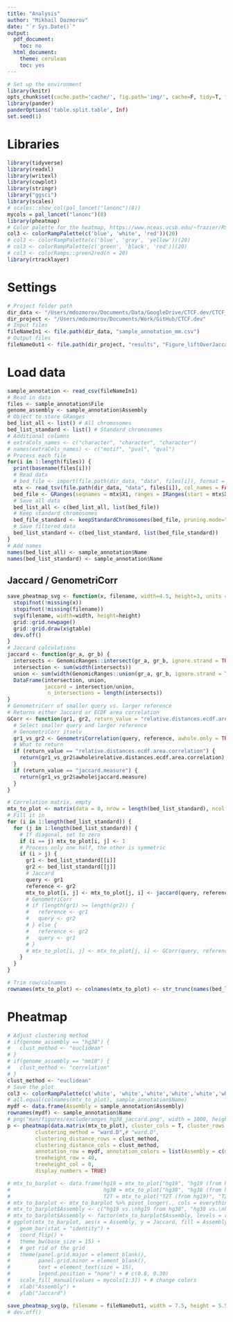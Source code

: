 ```yaml
---
title: "Analysis"
author: "Mikhail Dozmorov"
date: "`r Sys.Date()`"
output:
  pdf_document:
    toc: no
  html_document:
    theme: cerulean
    toc: yes
---
```


```r
# Set up the environment
library(knitr)
opts_chunk$set(cache.path='cache/', fig.path='img/', cache=F, tidy=T, fig.keep='high', echo=F, dpi=100, warnings=F, message=F, comment=NA, warning=F, results='as.is', fig.width = 10, fig.height = 6) #out.width=700, 
library(pander)
panderOptions('table.split.table', Inf)
set.seed(1)
```

# Libraries

```r
library(tidyverse)
library(readxl)
library(writexl)
library(cowplot)
library(stringr)
library("ggsci")
library(scales)
# scales::show_col(pal_lancet("lanonc")(8))
mycols = pal_lancet("lanonc")(8)
library(pheatmap)
# Color palette for the heatmap, https://www.nceas.ucsb.edu/~frazier/RSpatialGuides/colorPaletteCheatsheet.pdf
col3 <- colorRampPalette(c('blue', 'white', 'red'))(20)
# col3 <- colorRampPalette(c('blue', 'gray', 'yellow'))(20)
# col3 <- colorRampPalette(c('green', 'black', 'red'))(20)
# col3 <- colorRamps::green2red(n = 20)
library(rtracklayer)
```

# Settings

```r
# Project folder path
dir_data <- "/Users/mdozmorov/Documents/Data/GoogleDrive/CTCF.dev/CTCF_liftover/"
dir_project <- "/Users/mdozmorov/Documents/Work/GitHub/CTCF.dev"
# Input files
fileNameIn1 <- file.path(dir_data, "sample_annotation_mm.csv")
# Output files
fileNameOut1 <- file.path(dir_project, "results", "Figure_liftOverJaccard_mm.svg")
```

# Load data

```r
sample_annotation <- read_csv(fileNameIn1)
# Read in data
files <- sample_annotation$File
genome_assembly <- sample_annotation$Assembly
# Object to store GRanges 
bed_list_all <- list() # All chromosomes
bed_list_standard <- list() # Standard chromosomes
# Additional columns
# extraCols_names <- c("character", "character", "character")
# names(extraCols_names) <- c("motif", "pval", "qval")
# Process each file
for(i in 1:length(files)) {
  print(basename(files[i]))
  # Read data
  # bed_file <- import(file.path(dir_data, "data", files[i]), format = "bed", genome = genome_assembly[i], colnames = c("chrom", "start", "end", "name", "score", "strand", "motif", "pval", "qval"), extraCols = extraCols_names)
  mtx <- read_tsv(file.path(dir_data, "data", files[i]), col_names = FALSE)
  bed_file <- GRanges(seqnames = mtx$X1, ranges = IRanges(start = mtx$X2, end = mtx$X3), strand = mtx$X6)
  # Save all data
  bed_list_all <- c(bed_list_all, list(bed_file))
  # Keep standard chromosomes
  bed_file_standard <- keepStandardChromosomes(bed_file, pruning.mode="coarse")
  # Save filtered data
  bed_list_standard <- c(bed_list_standard, list(bed_file_standard))
}
# Add names
names(bed_list_all) <- sample_annotation$Name
names(bed_list_standard) <- sample_annotation$Name
```

## Jaccard / GenometriCorr

```r
save_pheatmap_svg <- function(x, filename, width=4.5, height=3, units = "in", res = 300) {
  stopifnot(!missing(x))
  stopifnot(!missing(filename))
  svg(filename, width=width, height=height)
  grid::grid.newpage()
  grid::grid.draw(x$gtable)
  dev.off()
}
# Jaccard calculations
jaccard <- function(gr_a, gr_b) {
  intersects <- GenomicRanges::intersect(gr_a, gr_b, ignore.strand = TRUE)
  intersection <- sum(width(intersects))
  union <- sum(width(GenomicRanges::union(gr_a, gr_b, ignore.strand = TRUE)))
  DataFrame(intersection, union, 
            jaccard = intersection/union,
             n_intersections = length(intersects))
}
# GenometriCorr of smaller query vs. larger reference
# Returns either Jaccard or ECDF area correlation
GCorr <- function(gr1, gr2, return_value = "relative.distances.ecdf.area.correlation") {
  # Select smaller query and larger reference
  # GenometriCorr itselv
  gr1_vs_gr2 <- GenometriCorrelation(query, reference, awhole.only = TRUE, showProgressBar = FALSE, permut.number = 0)
  # What to return
  if (return_value == "relative.distances.ecdf.area.correlation") {
    return(gr1_vs_gr2$awhole$relative.distances.ecdf.area.correlation)
  }
  if (return_value == "jaccard.measure") {
    return(gr1_vs_gr2$awhole$jaccard.measure)
  }
}

# Correlation matrix, empty
mtx_to_plot <- matrix(data = 0, nrow = length(bed_list_standard), ncol = length(bed_list_standard))
# Fill it in
for (i in 1:length(bed_list_standard)) {
  for (j in 1:length(bed_list_standard)) {
    # If diagonal, set to zero
    if (i == j) mtx_to_plot[i, j] <- 1
    # Process only one half, the other is symmetric
    if (i > j) {
      gr1 <- bed_list_standard[[i]]
      gr2 <- bed_list_standard[[j]]
      # Jaccard
      query <- gr1
      reference <- gr2
      mtx_to_plot[i, j] <- mtx_to_plot[j, i] <- jaccard(query, reference)[["jaccard"]]
      # GenometriCorr
      # if (length(gr1) >= length(gr2)) {
      #   reference <- gr1
      #   query <- gr2
      # } else {
      #   reference <- gr2
      #   query <- gr1
      # }
      # mtx_to_plot[i, j] <- mtx_to_plot[j, i] <- GCorr(query, reference)
    }
  }
}

# Trim row/colnames
rownames(mtx_to_plot) <- colnames(mtx_to_plot) <- str_trunc(names(bed_list_standard), width = 25) 
```

# Pheatmap

```r
# Adjust clustering method
# if(genome_assembly == "hg38") {
#   clust_method <- "euclidean"
# }
# if(genome_assembly == "mm10") {
#   clust_method <- "correlation"
# }
clust_method <- "euclidean"
# Save the plot
col3 <- colorRampPalette(c('white', 'white','white','white','white','white','white','orangered'))(20)
# all.equal(colnames(mtx_to_plot), sample_annotation$Name)
mydf <- data.frame(Assembly = sample_annotation$Assembly)
rownames(mydf) <- sample_annotation$Name
# png("man/figures/excluderanges_hg38_jaccard.png", width = 1000, height = 900, res = 200)
p <- pheatmap(data.matrix(mtx_to_plot), cluster_cols = T, cluster_rows = T, color = col3,
         clustering_method = "ward.D",# "ward.D", 
         clustering_distance_rows = clust_method, 
         clustering_distance_cols = clust_method, 
         annotation_row = mydf, annotation_colors = list(Assembly = c(mm9 = mycols[2], mm10 = mycols[4], mm39 = mycols[5])),
         treeheight_row = 40,
         treeheight_col = 0, 
         display_numbers = TRUE)

# mtx_to_barplot <- data.frame(hg19 = mtx_to_plot["hg19", "hg19 (from hg38)"],
#                              hg38 = mtx_to_plot["hg38", "hg38 (from hg19)"],
#                              T2T = mtx_to_plot["T2T (from hg19)", "T2T (from hg38)"])
# mtx_to_barplot <- mtx_to_barplot %>% pivot_longer(., cols = everything(), names_to = "Assembly", values_to = "Jaccard")
# mtx_to_barplot$Assembly <- c("hg19 vs.\nhg19 from hg38", "hg38 vs.\nhg38 from hg19", "T2T from hg19 vs.\nT2T from hg38")
# mtx_to_barplot$Assembly <- factor(mtx_to_barplot$Assembly, levels = rev(mtx_to_barplot$Assembly))
# ggplot(mtx_to_barplot, aes(x = Assembly, y = Jaccard, fill = Assembly)) +
#   geom_bar(stat = "identity") +
#   coord_flip() +
#   theme_bw(base_size = 15) +
#   # get rid of the grid 
#   theme(panel.grid.major = element_blank(), 
#         panel.grid.minor = element_blank(), 
#         text = element_text(size = 15),
#         legend.position = "none") + # c(0.8, 0.30)
#   scale_fill_manual(values = mycols[1:3]) + # change colors 
#   xlab("Assembly") +
#   ylab("Jaccard") 

save_pheatmap_svg(p, filename = fileNameOut1, width = 7.5, height = 5.5, units = "in", res = 300)
# dev.off()
```

